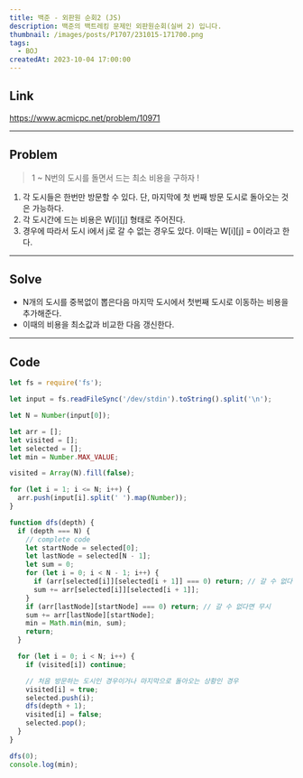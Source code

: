 ```yaml
---
title: 백준 - 외판원 순회2 (JS)
description: 백준의 백트레킹 문제인 외판원순회(실버 2) 입니다.
thumbnail: /images/posts/P1707/231015-171700.png
tags:
  - BOJ
createdAt: 2023-10-04 17:00:00
---
```


## Link

https://www.acmicpc.net/problem/10971

<hr />

## Problem

> 1 ~ N번의 도시를 돌면서 드는 최소 비용을 구하자 !

1. 각 도시들은 한번만 방문할 수 있다. 단, 마지막에 첫 번째 방문 도시로 돌아오는 것은 가능하다.
2. 각 도시간에 드는 비용은 W[i][j] 형태로 주어진다.
3. 경우에 따라서 도시 i에서 j로 갈 수 없는 경우도 있다. 이때는 W[i][j] = 0이라고 한다.

<hr />

## Solve

- N개의 도시를 중복없이 뽑은다음 마지막 도시에서 첫번째 도시로 이동하는 비용을 추가해준다.
- 이때의 비용을 최소값과 비교한 다음 갱신한다.

<hr />

## Code

```javascript
let fs = require('fs');

let input = fs.readFileSync('/dev/stdin').toString().split('\n');

let N = Number(input[0]);

let arr = [];
let visited = [];
let selected = [];
let min = Number.MAX_VALUE;

visited = Array(N).fill(false);

for (let i = 1; i <= N; i++) {
  arr.push(input[i].split(' ').map(Number));
}

function dfs(depth) {
  if (depth === N) {
    // complete code
    let startNode = selected[0];
    let lastNode = selected[N - 1];
    let sum = 0;
    for (let i = 0; i < N - 1; i++) {
      if (arr[selected[i]][selected[i + 1]] === 0) return; // 갈 수 없다면 무시
      sum += arr[selected[i]][selected[i + 1]];
    }
    if (arr[lastNode][startNode] === 0) return; // 갈 수 없다면 무시
    sum += arr[lastNode][startNode];
    min = Math.min(min, sum);
    return;
  }

  for (let i = 0; i < N; i++) {
    if (visited[i]) continue;

    // 처음 방문하는 도시인 경우이거나 마지막으로 돌아오는 상황인 경우
    visited[i] = true;
    selected.push(i);
    dfs(depth + 1);
    visited[i] = false;
    selected.pop();
  }
}

dfs(0);
console.log(min);
```
